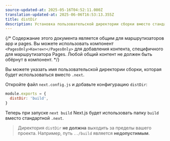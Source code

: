 ```yaml
---
source-updated-at: 2025-05-16T04:52:11.000Z
translation-updated-at: 2025-06-06T16:53:13.355Z
title: distDir
description: Установка пользовательской директории сборки вместо стандартной папки .next.
---
```


{/* Содержание этого документа является общим для маршрутизаторов app и pages. Вы можете использовать компонент `<PagesOnly>Контент</PagesOnly>` для добавления контента, специфичного для маршрутизатора Pages. Любой общий контент не должен быть обёрнут в компонент. */}

Вы можете указать имя пользовательской директории сборки, которая будет использоваться вместо `.next`.

Откройте файл `next.config.js` и добавьте конфигурацию `distDir`:

```js filename="next.config.js"
module.exports = {
  distDir: 'build',
}
```

Теперь при запуске `next build` Next.js будет использовать папку `build` вместо стандартной `.next`.

> Директория `distDir` **не должна** выходить за пределы вашего проекта. Например, путь `../build` является **недопустимым**.